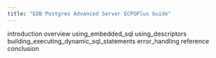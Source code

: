 ```yaml
---
title: "EDB Postgres Advanced Server ECPGPlus Guide"
---
```




<div class="toctree" data-maxdepth="4">

introduction overview using_embedded_sql using_descriptors building_executing_dynamic_sql_statements error_handling reference conclusion

</div>
